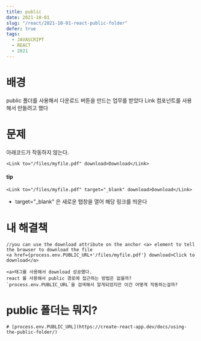 ```yaml
---
title: public
date: 2021-10-01
slug: "/react/2021-10-01-react-public-folder"
defer: true
tags:
  - JAVASCRIPT
  - REACT
  - 2021
---
```


# 배경

 public 폴더를 사용해서 다운로드 버튼을 만드는 업무를 받았다
 Link 컴포넌트를 사용해서 만들려고 했다

 # 문제
 아래코드가 작동하지 않는다.


 ```
 <Link to="/files/myfile.pdf" download>Download</Link>
 ```
#### tip

```
<Link to="/files/myfile.pdf" target="_blank" download>Download</Link>
```
* target="_blank" 은 새로운 탭창을 열어 해당 링크를 띄운다

# 내 해결책
```
//you can use the download attribute on the anchor <a> element to tell the browser to download the file
<a href={process.env.PUBLIC_URL+'/files/myfile.pdf'} download>Click to download</a>

<a>태그를 사용해서 download 성공했다.
react 를 사용해서 public 경로에 접근하는 방법은 없을까?
`process.env.PUBLIC_URL`을 검색해서 알게되었지만 이건 어떻게 작동하는걸까?
```
# public 폴더는 뭐지?
```
# [process.env.PUBLIC_URL](https://create-react-app.dev/docs/using-the-public-folder/)

```
